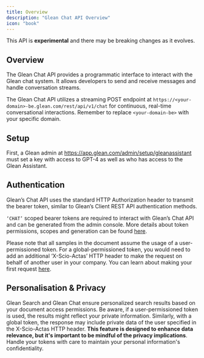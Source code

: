 ```yaml
---
title: Overview
description: "Glean Chat API Overview"
icon: "book"
---
```


<Warning>This API is **experimental** and there may be breaking changes as it evolves.</Warning>

## Overview

The Glean Chat API provides a programmatic interface to interact with the Glean chat system. It allows developers to send and receive messages and handle conversation streams.

The Glean Chat API utilizes a streaming POST endpoint at `https://<your-domain>-be.glean.com/rest/api/v1/chat` for continuous, real-time conversational interactions. Remember to replace `<your-domain-be>` with your specific domain.

## Setup
First, a Glean admin at https://app.glean.com/admin/setup/gleanassistant must set a key with access to GPT-4 as well as who has access to the Glean Assistant.

## Authentication
Glean’s Chat API uses the standard HTTP Authorization header to transmit the bearer token, similar to Glean’s Client REST API authentication methods.

`‘CHAT’` scoped bearer tokens are required to interact with Glean’s Chat API and can be generated from the admin console. More details about token permissions, scopes and generation can be found [here](https://developers.glean.com/docs/client_api/client_api_scopes/).

Please note that all samples in the document assume the usage of a user-permissioned token.
For a global-permissioned token, you would need to add an additional ‘X-Scio-Actas’ HTTP header to make the request on behalf of another user in your company. You can learn about making your first request [here](https://developers.glean.com/docs/client_api/client_api_first_request/).

## Personalisation & Privacy
Glean Search and Glean Chat ensure personalized search results based on your document access permissions. Be aware, if a user-permissioned token is used, the results might reflect your private information. Similarly, with a global token, the response may include private data of the user specified in the X-Scio-Actas HTTP header. **This feature is designed to enhance data relevance, but it's important to be mindful of the privacy implications**. Handle your tokens with care to maintain your personal information's confidentiality.